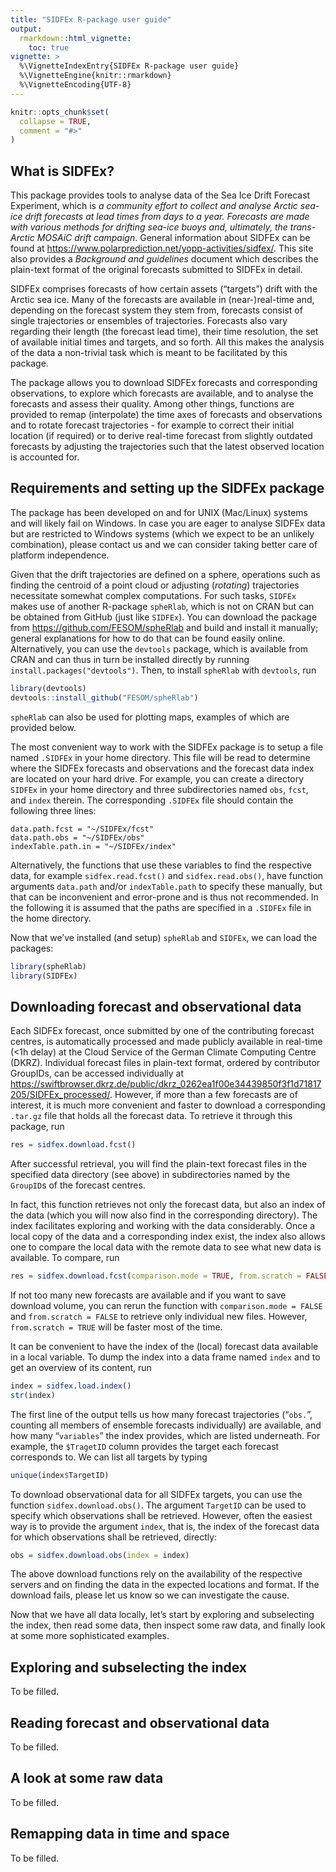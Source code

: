 ```yaml
---
title: "SIDFEx R-package user guide"
output:
  rmarkdown::html_vignette:
    toc: true
vignette: >
  %\VignetteIndexEntry{SIDFEx R-package user guide}
  %\VignetteEngine{knitr::rmarkdown}
  %\VignetteEncoding{UTF-8}
---
```


```r
knitr::opts_chunk$set(
  collapse = TRUE,
  comment = "#>"
)
```

## What is SIDFEx?

This package provides tools to analyse data of the Sea Ice Drift Forecast Experiment, which is *a community effort to collect and analyse Arctic sea-ice drift forecasts at lead times from days to a year. Forecasts are made with various methods for drifting sea-ice buoys and, ultimately, the trans-Arctic MOSAiC drift campaign*. General information about SIDFEx can be found at <https://www.polarprediction.net/yopp-activities/sidfex/>. This site also provides a *Background and guidelines* document which describes the plain-text format of the original forecasts submitted to SIDFEx in detail.

SIDFEx comprises forecasts of how certain assets ("targets") drift with the Arctic sea ice. Many of the forecasts are available in (near-)real-time and, depending on the forecast system they stem from, forecasts consist of single trajectories or ensembles of trajectories. Forecasts also vary regarding their length (the forecast lead time), their time resolution, the set of available initial times and targets, and so forth. All this makes the analysis of the data a non-trivial task which is meant to be facilitated by this package.

The package allows you to download SIDFEx forecasts and corresponding observations, to explore which forecasts are available, and to analyse the forecasts and assess their quality. Among other things, functions are provided to remap (interpolate) the time axes of forecasts and observations and to rotate forecast trajectories - for example to correct their initial location (if required) or to derive real-time forecast from slightly outdated forecasts by adjusting the trajectories such that the latest observed location is accounted for.

## Requirements and setting up the SIDFEx package

The package has been developed on and for UNIX (Mac/Linux) systems and will likely fail on Windows. In case you are eager to analyse SIDFEx data but are restricted to Windows systems (which we expect to be an unlikely combination), please contact us and we can consider taking better care of platform independence.

Given that the drift trajectories are defined on a sphere, operations such as finding the centroid of a point cloud or adjusting (*rotating*) trajectories necessitate somewhat complex computations. For such tasks, `SIDFEx` makes use of another R-package `spheRlab`, which is not on CRAN but can be obtained from GitHub (just like `SIDFEx`). You can download the package from <https://github.com/FESOM/spheRlab> and build and install it manually; general explanations for how to do that can be found easily online. Alternatively, you can use the `devtools` package, which is available from CRAN and can thus in turn be installed directly by running `install.packages("devtools")`. Then, to install `spheRlab` with `devtools`, run
```r
library(devtools)
devtools::install_github("FESOM/spheRlab")
```
`spheRlab` can also be used for plotting maps, examples of which are provided below.

The most convenient way to work with the SIDFEx package is to setup a file named `.SIDFEx` in your home directory. This file will be read to determine where the SIDFEx forecasts and observations and the forecast data index are located on your hard drive. For example, you can create a directory `SIDFEx` in your home directory and three subdirectories named `obs`, `fcst`, and `index` therein. The corresponding `.SIDFEx` file should contain the following three lines:
```
data.path.fcst = "~/SIDFEx/fcst"
data.path.obs = "~/SIDFEx/obs"
indexTable.path.in = "~/SIDFEx/index"
```
Alternatively, the functions that use these variables to find the respective data, for example `sidfex.read.fcst()` and `sidfex.read.obs()`, have function arguments `data.path` and/or `indexTable.path` to specify these manually, but that can be inconvenient and error-prone and is thus not recommended. In the following it is assumed that the paths are specified in a `.SIDFEx` file in the home directory.

Now that we've installed (and setup) `spheRlab` and `SIDFEx`, we can load the packages:
```r
library(spheRlab)
library(SIDFEx)
```

## Downloading forecast and observational data

Each SIDFEx forecast, once submitted by one of the contributing forecast centres, is automatically processed and made publicly available in real-time (<1h delay) at the Cloud Service of the German Climate Computing Centre (DKRZ). Individual forecast files in plain-text format, ordered by contributor GroupIDs, can be accessed individually at <https://swiftbrowser.dkrz.de/public/dkrz_0262ea1f00e34439850f3f1d71817205/SIDFEx_processed/>. However, if more than a few forecasts are of interest, it is much more convenient and faster to download a corresponding `.tar.gz` file that holds all the forecast data. To retrieve it through this package, run
```r
res = sidfex.download.fcst()
```
After successful retrieval, you will find the plain-text forecast files in the specified data directory (see above) in subdirectories named by the `GroupID`s of the forecast centres.

In fact, this function retrieves not only the forecast data, but also an index of the data (which you will now also find in the corresponding directory). The index facilitates exploring and working with the data considerably. Once a local copy of the data and a corresponding index exist, the index also allows one to compare the local data with the remote data to see what new data is available. To compare, run
```r
res = sidfex.download.fcst(comparison.mode = TRUE, from.scratch = FALSE)
```
If not too many new forecasts are available and if you want to save download volume, you can rerun the function with `comparison.mode = FALSE` and `from.scratch = FALSE` to retrieve only individual new files. However, `from.scratch = TRUE` will be faster most of the time.

It can be convenient to have the index of the (local) forecast data available in a local variable. To dump the index into a data frame named `index` and to get an overview of its content, run
```r
index = sidfex.load.index()
str(index)
```
The first line of the output tells us how many forecast trajectories ("`obs.`", counting all members of ensemble forecasts individually) are available, and how many "`variables`" the index provides, which are listed underneath. For example, the `$TragetID` column provides the target each forecast corresponds to. We can list all targets by typing
```r
unique(index$TargetID)
```

To download observational data for all SIDFEx targets, you can use the function `sidfex.download.obs()`. The argument `TargetID` can be used to specify which observations shall be retrieved. However, often the easiest way is to provide the argument `index`, that is, the index of the forecast data for which observations shall be retrieved, directly:
```r
obs = sidfex.download.obs(index = index)
```

The above download functions rely on the availability of the respective servers and on finding the data in the expected locations and format. If the download fails, please let us know so we can investigate the cause.

Now that we have all data locally, let's start by exploring and subselecting the index, then read some data, then inspect some raw data, and finally look at some more sophisticated examples.

## Exploring and subselecting the index

To be filled.

## Reading forecast and observational data

To be filled.

## A look at some raw data

To be filled.

## Remapping data in time and space

To be filled.
